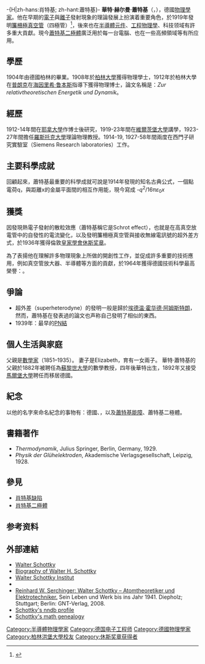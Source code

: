 -{H|zh-hans:肖特基; zh-hant:蕭特基}-
{{Infobox Scientist
|name              = 華特·蕭特基<br />Walter Schottky
<!-- |image             = :en:Walter_Hermann_Schottky_(1886-1976).jpg -->
|image_size        = 120px
|caption           = Walter Hermann Schottky (1886-1976) 
| birth_date = 	 1886年7月23日
|birth_place       = {{SWI}}[[日內瓦|日內瓦]]
| death_date =  {{death_date_and_age|1976|3|4|1886|7|23|mf=y}}
|death_place       = {{GER}}[[普雷茨费尔德|普雷茨费尔德]]
|residence         = {{GER}}
|citizenship       = 
|nationality       = {{GER}}
|ethnicity         = 
|fields            = [[物理學家|物理學家]]
|workplaces        = [[耶拿大學|耶拿大學]]<br />[[維爾茨堡大學|維爾茨堡大學]]<br />[[羅斯托克大學|羅斯托克大學]]<br />[[西門子公司|西門子研究實驗室]]
|alma_mater        = [[柏林洪堡大學|柏林大學]]
|doctoral_advisor  = [[普朗克|普朗克]][[File:Nobel_prize_medal.svg|20px]]<br />[[海因里希·鲁本斯|海因里希·鲁本斯]]
|academic_advisors = 
|doctoral_students = 
|notable_students  = {{le|维尔纳·哈特曼|Werner Hartmann (physicist)}}
|known_for         = [[肖特基二極體|肖特基二極體]]<br />[[肖特基效應|肖特基效應]]<br />[[肖特基勢壘|肖特基勢壘]]<br />[[歐姆接觸|肖特基接觸]]<br />{{le|肖特基異常|Schottky anomaly}}<br />[[四極管|簾柵極真空管]]<br />[[鋁帶式麥克風|鋁帶式麥克風]]<br />鋁帶式揚聲器<br />[[场致发射|場發射理論]]<br />[[散粒噪声|散粒雜訊]]
|author_abbrev_bot = 
|author_abbrev_zoo = 
|influences        = 
|influenced        = 
|awards            = [[休斯奖章|休斯奖章]]（1936年）<br />{{le|魏納獎|Werner-von-Siemens-Ring}}（1964年）
|religion          = 
|signature         =  <!--(filename only)-->
|footnotes         = 父：[[數學家|數學家]] {{le|弗里德里希·赫曼·肖特基|Friedrich Hermann Schottky}}
}}
'''華特·赫尔曼·蕭特基'''（{{lang-de|'''Walter Hermann Schottky'''}}，{{bd|1886年|7月23日|1976年|3月4日}}），德國[[物理學家|物理學家]]。他在早期的[[電子|電子]]與[[離子|離子]]發射現象的理論發展上扮演着重要角色，於1919年發明[[四極管|簾柵極真空管]]（四極管）<ref>{{Cite journal|last=Guarnieri|first=M.|date=2012|title=The age of vacuum tubes: the conquest of analog communications|journal=IEEE Ind. Electron. M.|volume=6|issue=2|pages=52–54|doi=10.1109/MIE.2012.2193274|ref=harv}}</ref>，後來也在[[半導體元件|半導體元件]]、[[工程物理學|工程物理學]]、科技领域有許多重大貢獻。現今[[蕭特基二極體|蕭特基二極體]]廣泛用於每一台電腦、也在一些高頻領域等有所应用。

==學歷==
1904年由德國柏林的{{link-de|斯坦格利兹文理中学|Steglitz Gymnasium}}畢業。1908年於[[柏林洪堡大學|柏林大學]]獲得物理學士，1912年於柏林大學在[[普朗克|普朗克]]在[[海因里希·鲁本斯|海因里希·鲁本斯]]指導下獲得物理博士，論文名稱是：''Zur relativtheoretischen Energetik und Dynamik''。

==經歷==
1912-14年間在[[耶拿大學|耶拿大學]]作博士後研究，1919-23年間在[[維爾茨堡大學|維爾茨堡大學]]講學，1923-27年間擔任[[羅斯托克大學|羅斯托克大學]]理論物理教授。1914-19, 1927-58年間兩度在西門子研究實驗室（Siemens Research laboratories）工作。

== 主要科學成就 ==
回顧起來，蕭特基最重要的科學成就可說是1914年發現的知名古典公式，一個點電荷q，與距離x的金屬平面間的相互作用能，現今寫成 -''q''<sup>2</sup>/16π''ε''<sub>0</sub>''x''
<!--
Possibly, in retrospect, Schottky's most important scientific achievement was to develop (in 1914) the well-known classical formula, now written -''q''<sup>2</sup>/16π''ε''<sub>0</sub>''x'', for the interaction energy between a point [[electric_charge|charge]] ''q'' and a ''flat'' [[metal|metal]] surface, when the charge is at a distance ''x'' from the surface. Owing to the method of its derivation, this interaction is called the "image potential energy" (image PE). Schottky based his work on earlier work by [[William_Thomson,_1st_Baron_Kelvin|Lord Kelvin]] relating to the image PE for a sphere. Schottky's image PE has become a standard component in simple models of the barrier to motion, ''M''(''x''),  experienced by an electron on approaching a [[metal|metal]] surface or a [[metal|metal]]-[[semiconductor|semiconductor]] interface from the inside. (This ''M''(''x'') is the quantity that appears when the one-dimensional, one-particle, [[Schrödinger_equation|Schrödinger equation]] is written in the form

:<math>\frac{d^2}{dx^2} \Psi(x) = \frac{2m}{\hbar^2} M(x) \Psi(x) .</math>

Here, <math> \hbar </math> is [[Planck's_constant|Planck's constant]] divided by 2π, and ''m'' is the [[electron_mass|electron mass]].)

The image PE is usually combined with terms relating to an applied [[electric_field|electric field]] ''F'' and to the height ''h'' (in the absence of any field) of the barrier. This leads to the following expression for the dependence of the barrier energy on distance ''x'', measured from the "electrical surface" of the [[metal|metal]], into the [[vacuum|vacuum]] or into the [[semiconductor|semiconductor]]:

:<math> M(x) = \; h -eFx - e^2/4 \pi \epsilon_0 \epsilon_r x \;. </math>

Here, ''e'' is the [[elementary_charge|elementary positive charge]], ''ε''<sub>0</sub> is the [[electric_constant|electric constant]] and ''ε''<sub>r</sub> is the [[relative_permittivity|relative permittivity]] of the second medium (=1 for [[vacuum|vacuum]]).  In the case of a [[metal-semiconductor_junction|metal-semiconductor junction]], this is called a [[Schottky_barrier|Schottky barrier]]; in the case of the metal-vacuum interface, this is sometimes called a [[Field_electron_emission|Schottky-Nordheim barrier]]. In many contexts, ''h'' has to be taken equal to the local [[work_function|work function]] ''φ''.

This [[Field_electron_emission|Schottky-Nordheim barrier]] (SN barrier) has played in important role in the theories of [[thermionic_emission|thermionic emission]] and of [[field_electron_emission|field electron emission]]. Applying the field causes lowering of the barrier, and thus enhances the emission current in [[thermionic_emission|thermionic emission]]. This is called the "[[Thermionic_emission|Schottky effect]]", and the resulting emission regime is called "[[Thermionic_emission|Schottky emission]]". 

In 1923 Schottky suggested (incorrectly) that the experimental phenomenon then called autoelectronic emission and now called [[field_electron_emission|field electron emission]] resulted when the barrier was pulled down to zero. In fact, the effect is due to [[quantum_tunnelling|wave-mechanical tunneling]], as shown by Fowler and Nordheim in 1928.  But the [[Field_electron_emission|SN barrier]] has now become the standard model for the tunneling barrier.

Later, in the context of [[semiconductor_devices|semiconductor devices]], it was suggested that a similar barrier should exist at the junction of a metal and a semiconductor. Such barriers are now widely known as [[Schottky_barrier|Schottky barrier]]s, and considerations apply to the transfer of electrons across them that are analogous to the older considerations of how electrons are emitted from a metal into vacuum. (Basically, several emission regimes exist, for different combinations of field and temperature.  The different regimes are governed by different approximate formulae.)

When the whole behaviour of such interfaces is examined, it is found that they can act (asymmetrically) as a special form of electronic diode, now called a [[Schottky_diode|Schottky diode]] . In this context, the [[metal-semiconductor_junction|metal-semiconductor junction]] is known as a "[[Schottky_contact|Schottky (rectifying) contact']]". 

Schottky's contributions, in surface science/emission electronics and in semiconductor-device theory, now form a significant and pervasive part of the background to these subjects. It could possibly be argued that - perhaps because they are in the area of technical physics - they are not as generally well recognized as they ought to be.
-->
==獲獎==
因發現熱電子發射的散粒效應（蕭特基稱它是Schrot effect），也就是在高真空放電管中的自發性的電流變化，以及發明簾柵極真空管與接收無線電訊號的超外差方式，於1936年獲得倫敦[[皇家學會|皇家學會]][[休斯奖章|休斯奖章]]。

為了表揚他在理解許多物理現象上所做的開創性工作，並促成許多重要的技術應用，例如真空管放大器、半導體等方面的貢獻，於1964年獲得德國技術科學最高榮譽：{{le|魏納獎|Werner-von-Siemens-Ring}}。

==爭論==
*超外差（superheterodyne）的發明一般是歸於[[埃德温·霍华德·阿姆斯特朗|埃德温·霍华德·阿姆斯特朗]]，然而，蕭特基在{{le|Proc. IRE|Proceedings of the IEEE}}發表過的論文也声称自己發明了相似的東西。
* 1939年：最早的[[PN結|PN結]]

==個人生活與家庭==
父親是[[數學家|數學家]]{{le|弗里德里希·赫曼·肖特基|Friedrich Hermann Schottky}}（1851–1935）。 妻子是Elizabeth，育有一女兩子。 華特·蕭特基的父親於1882年被聘任為[[蘇黎世大學|蘇黎世大學]]的數學教授，四年後華特出生，1892年又接受[[馬爾堡大學|馬爾堡大學]]聘任而移居德國。

==紀念==
以他的名字來命名紀念的事物有：德國{{link-de|蕭特基學院|Walter Schottky Institute}}、{{link-de|蕭特基獎|Walter-Schottky-Preis}}，以及[[蕭特基能障|蕭特基能障]]、蕭特基二極體。

==書籍著作==
* ''Thermodynamik'', Julius Springer, Berlin, Germany, 1929.
* ''Physik der Glühelektroden'', Akademische Verlagsgesellschaft, Leipzig, 1928.

== 參見 ==
*[[肖特基缺陷|肖特基缺陷]]
*[[肖特基二極體|肖特基二極體]]

== 参考资料 ==
{{reflist}}

==外部連結==
* [http://www.tf.uni-kiel.de/matwis/amat/def_en/kap_2/advanced/t2_1_3.html Walter Schottky] {{Wayback|url=http://www.tf.uni-kiel.de/matwis/amat/def_en/kap_2/advanced/t2_1_3.html |date=20190619234406 }}
* [https://web.archive.org/web/20011122102144/http://www.geocities.com/bioelectrochemistry/schottky.htm Biography of Walter H. Schottky]
* [http://www.wsi.tum.de/ Walter Schottky Institut] {{Wayback|url=http://www.wsi.tum.de/ |date=20210417024200 }}
* {{DNB-Portal|118759183}}
* [https://web.archive.org/web/20090120102410/http://gnt-verlag.de/de/?id=88 Reinhard W. Serchinger: Walter Schottky – Atomtheoretiker und Elektrotechniker.] Sein Leben und Werk bis ins Jahr 1941. Diepholz; Stuttgart; Berlin: GNT-Verlag, 2008.
* [http://www.nndb.com/people/438/000172919/ Schottky's nndb profile] {{Wayback|url=http://www.nndb.com/people/438/000172919/ |date=20210226005532 }}
* [http://genealogy.math.ndsu.nodak.edu/id.php?id=55830 Schottky's math genealogy] {{Wayback|url=http://genealogy.math.ndsu.nodak.edu/id.php?id=55830 |date=20200705063111 }}

{{休斯奖章获得者}}
{{Authority control}}
{{DEFAULTSORT:Schottky, Walter H.}}
[[Category:半導體物理學家|Category:半導體物理學家]]
[[Category:德国电子工程师|Category:德国电子工程师]]
[[Category:德國物理學家|Category:德國物理學家]]
[[Category:柏林洪堡大學校友|Category:柏林洪堡大學校友]]
[[Category:休斯奖章获得者|Category:休斯奖章获得者]]